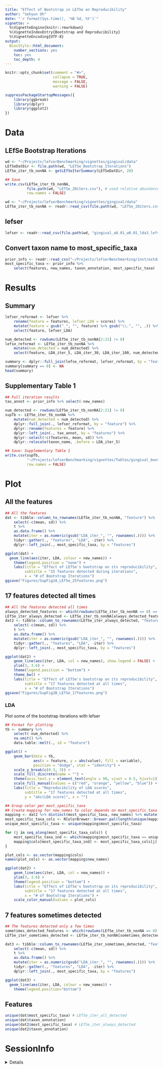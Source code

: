```yaml
---
title: "Effect of Bootstrap in LEfSe on Reproducibility"
author: "Sehyun Oh"
date: "`r format(Sys.time(), '%B %d, %Y')`"
vignette: >
  %\VignetteEngine{knitr::rmarkdown}
  %\VignetteIndexEntry{Bootstrap and Reproducibility}
  %\VignetteEncoding{UTF-8}
output:
  BiocStyle::html_document:
    number_sections: yes
    toc: yes
    toc_depth: 4
---
```


```r
knitr::opts_chunk$set(comment = "#>", 
                      collapse = TRUE, 
                      message = FALSE, 
                      warning = FALSE)
```

```r
suppressPackageStartupMessages({
    library(ggbreak)
    library(dplyr)
    library(ggplot2)
})
```

# Data
## LEfSe Bootstrap Iterations
```r
wd <- "~/Projects/lefserBenchmarking/vignettes/gingival/data"
LEfSeDatDir <- file.path(wd, "LEfSe_Bootstrap_Iterations")
LEfSe_iter_tb_nonNA <- getLEfSeIterSummary(LEfSeDatDir, 20)

## Save
write.csv(LEfSe_iter_tb_nonNA,
          file.path(wd, "LEfSe_20iters.csv"), # used relative abundance
          row.names = FALSE)
```

```r
wd <- "~/Projects/lefserBenchmarking/vignettes/gingival/data"
LEfSe_iter_tb_nonNA <- readr::read_csv(file.path(wd, "LEfSe_20iters.csv"))
```

## lefser
```r
lefser <- readr::read_csv(file.path(wd, "gingival_a0.01_w0.01_lda3_lefser.csv"))
```

## Convert taxon name to most_specific_taxa
```r
prior_info <- readr::read_csv("~/Projects/lefserBenchmarking/inst/extdata/prior_info.csv")
most_specific_taxa <- prior_info %>%
    select(features, new_names, taxon_annotation, most_specific_taxa)
```

# Results
## Summary
```r
lefser_reformat <- lefser %>%
    rename(feature = features, lefser_LDA = scores) %>% 
    mutate(feature = gsub("_", "", feature) %>% gsub("\\.", "", .)) %>%
    select(feature, lefser_LDA)

num_detected <- rowSums(LEfSe_iter_tb_nonNA[2:21] != 0)
lefse_reformat <- LEfSe_iter_tb_nonNA %>%
    mutate(num_detected = num_detected) %>% 
    select(feature, LDA_iter_5, LDA_iter_30, LDA_iter_100, num_detected)

summary <- dplyr::full_join(lefse_reformat, lefser_reformat, by = "feature")
summary[summary == 0] <- NA
head(summary)
```

## Supplementary Table 1
```r
## Full iteration results
tax_annot <- prior_info %>% select(-new_names)

num_detected <- rowSums(LEfSe_iter_tb_nonNA[2:21] != 0)
supTb <- LEfSe_iter_tb_nonNA %>%
    mutate(num_detected = num_detected) %>%
    dplyr::full_join(., lefser_reformat, by = "feature") %>%
    dplyr::rename(features = feature) %>%
    dplyr::left_join(., tax_annot, by = "features") %>%
    dplyr::select(!c(features, mean, sd)) %>%
    dplyr::relocate(taxon_name, .before = LDA_iter_5)
```

```r
## Save: Supplementary Table 1
write.csv(supTb, 
          "~/Projects/lefserBenchmarking/vignettes/Tables/gingival_bootstrap_iterations.csv", 
          row.names = FALSE) 
```


# Plot
## All the features
```r
## All the features
dat <- tibble::column_to_rownames(LEfSe_iter_tb_nonNA, "feature") %>% 
    select(-c(mean, sd)) %>%
    t %>%
    as.data.frame() %>%
    mutate(iter = as.numeric(gsub("LDA_iter_", "", rownames(.)))) %>%
    tidyr::gather(., "features", "LDA", -iter) %>%
    dplyr::left_join(., most_specific_taxa, by = "features")

ggplot(dat) +
  geom_line(aes(iter, LDA, colour = new_names)) +
    theme(legend.position = "none") +
    labs(title = "Effect of LEfSe's bootstrap on its reproducibility",
         subtitle = "25 features detected during iterations",
         x = "# of Bootstrap Iterations")
ggsave("Figures/SupFig2A_LEfSe_25features.png")
```

## 17 features detected all times 
```r
## All the features detected all times
always_detected_features <- which(rowSums(LEfSe_iter_tb_nonNA == 0) == 0)
LEfSe_iter_always_detected <- LEfSe_iter_tb_nonNA[always_detected_features,]
dat2 <- tibble::column_to_rownames(LEfSe_iter_always_detected, "feature") %>% 
    select(-c(mean, sd)) %>%
    t %>%
    as.data.frame() %>%
    mutate(iter = as.numeric(gsub("LDA_iter_", "", rownames(.)))) %>%
    tidyr::gather(., "features", "LDA", -iter) %>%
    dplyr::left_join(., most_specific_taxa, by = "features")

ggplot(dat2) +
    geom_line(aes(iter, LDA, col = new_names), show.legend = FALSE) +
    ylim(3, 3.6) +
    theme(legend.position = "bottom") +
    theme_bw() +
    labs(title = "Effect of LEfSe's bootstrap on its reproducibility",
         subtitle = "17 features detected at all times",
         x = "# of Bootstrap Iterations")
ggsave("Figures/SupFig2B_LEfSe_17features.png")
```

### LDA 
Plot some of the bootstrap iterations with lefser
```r
## Format for plotting
tb <- summary %>%
    select(-num_detected) %>%
    na.omit() %>%
    data.table::melt(., id = "feature")

ggplot() + 
    geom_bar(data = tb, 
             aes(x = feature, y = abs(value), fill = variable), 
             position = "dodge", stat = "identity") +
    scale_y_break(c(0.3, 3)) +
    scale_fill_discrete(name = "") +
    theme(axis.text.x = element_text(angle = 90, vjust = 0.5, hjust=1)) + 
    scale_fill_manual(values = c("red", "orange", "yellow", "blue")) +
    labs(title = "Reproducibility of LDA scores",
         subtitle = "17 features detected at all times",
         y = "abs(LDA score)", x = "")
```



```r
## Group color per most_specific_taxa
## Create mapping for new_names to color depends on most_specific_taxa
mapping <- dat2 %>% distinct(most_specific_taxa, new_names) %>% mutate(cols = NA)
most_specific_taxa_cols <- RColorBrewer::brewer.pal(length(unique(mapping$most_specific_taxa)), "Set1")
unique_most_specific_taxa <- unique(mapping$most_specific_taxa)

for (j in seq_along(most_specific_taxa_cols)) {
    most_specific_taxa_ind <- which(mapping$most_specific_taxa == unique_most_specific_taxa[j])
    mapping$cols[most_specific_taxa_ind] <- most_specific_taxa_cols[j]
}

plot_cols <- as.vector(mapping$cols)
names(plot_cols) <- as.vector(mapping$new_names)

ggplot(dat2) +
    geom_line(aes(iter, LDA, col = new_names)) +
    ylim(3, 3.6) +
    theme(legend.position = "bottom") +
    labs(title = "Effect of LEfSe's bootstrap on its reproducibility",
         subtitle = "17 features detected at all times",
         x = "# of Bootstrap Iterations") +
    scale_color_manual(values = plot_cols)
```


## 7 features sometimes detected 
```r
## The features detected only a few times
sometimes_detected_features <- which(rowSums(LEfSe_iter_tb_nonNA == 0) != 0)
LEfSe_iter_sometimes_detected <- LEfSe_iter_tb_nonNA[sometimes_detected_features,]

dat3 <- tibble::column_to_rownames(LEfSe_iter_sometimes_detected, "feature") %>% 
    select(-c(mean, sd)) %>%
    t %>%
    as.data.frame() %>%
    mutate(iter = as.numeric(gsub("LDA_iter_", "", rownames(.)))) %>%
    tidyr::gather(., "features", "LDA", -iter) %>%
    dplyr::left_join(., most_specific_taxa, by = "features")

ggplot(dat3) +
  geom_line(aes(iter, LDA, colour = new_names)) +
    theme(legend.position="bottom")
```

## Features
```r
unique(dat$most_specific_taxa) # LEfSe_iter_all_detected
unique(dat$taxon_annotation)
unique(dat2$most_specific_taxa) # LEfSe_iter_always_detected
unique(dat2$taxon_annotation)
```


# SessionInfo

<details>
```r
sessionInfo()
```
</details>